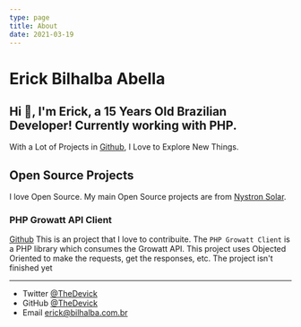 ```yaml
---
type: page
title: About
date: 2021-03-19
---
```


# Erick Bilhalba Abella

## Hi 👋, I'm Erick, a 15 Years Old Brazilian Developer! Currently working with PHP.

With a Lot of Projects in [Github](https://github.com/TheDevick/), I Love to Explore New Things.

## Open Source Projects

I love Open Source. My main Open Source projects are from [Nystron Solar](https://github.com/NystronSolar).

### PHP Growatt API Client 
[Github](https://github.com/NystronSolar/PHPGrowattClient)
This is an project that I love to contribuite. The `PHP Growatt Client` is a PHP library which consumes the Growatt API. This project uses Objected Oriented to make the requests, get the responses, etc. The project isn't finished yet


---

- Twitter [@TheDevick](https://twitter.com/TheDevick)
- GitHub [@TheDevick](https://github.com/TheDevick)
- Email erick@bilhalba.com.br
